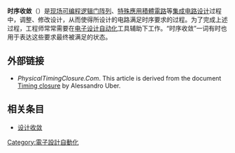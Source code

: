 {{NoteTA
|G1=Electronics
}}
'''时序收敛'''（{{lang-en|'''Timing closure'''}}）是[[现场可编程逻辑门阵列|现场可编程逻辑门阵列]]、[[特殊應用積體電路|特殊應用積體電路]]等[[集成电路设计|集成电路设计]]过程中，调整、修改设计，从而使得所设计的电路满足时序要求的过程。为了完成上述过程，工程师常常需要在[[电子设计自动化|电子设计自动化]]工具辅助下工作。“时序收敛”一词有时也用于表达这些要求最终被满足的状态。

== 外部链接 ==
{{Refbegin}}
*''PhysicalTimingClosure.Com''. This article is derived from the document [http://physicaltimingclosure.com/docs_timingclosure.html Timing closure] {{Wayback|url=http://physicaltimingclosure.com/docs_timingclosure.html |date=20160304101456 }} by Alessandro Uber.
{{Refend}}
== 相关条目 ==
* [[设计收敛|设计收敛]]

[[Category:電子設計自動化|Category:電子設計自動化]]